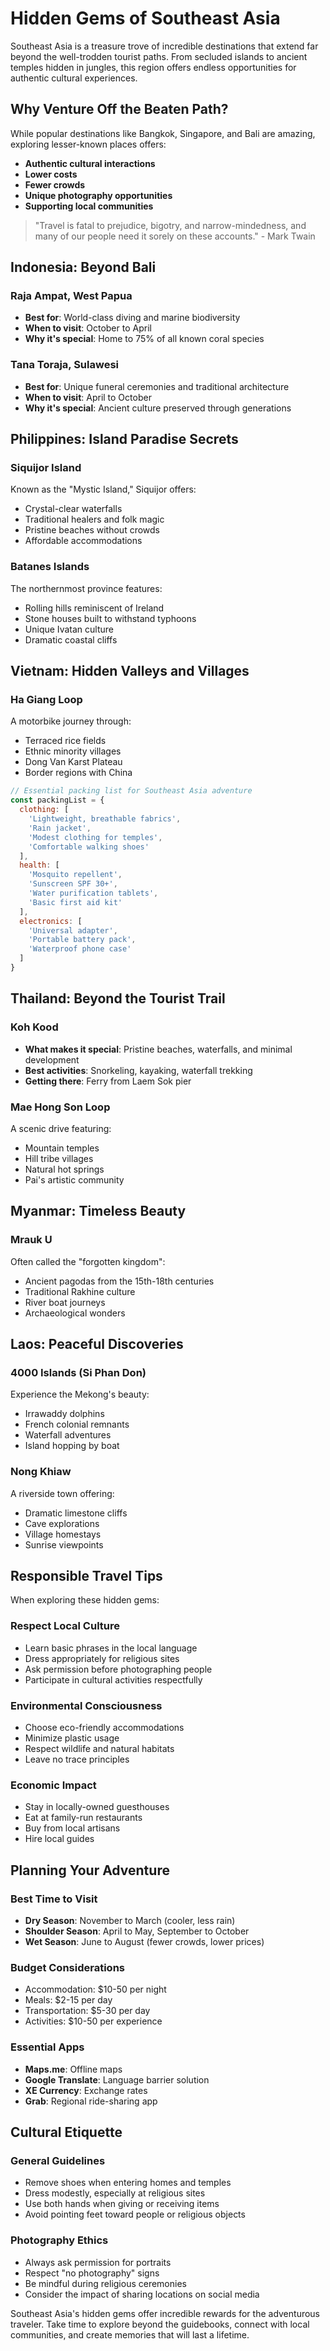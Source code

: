 # Hidden Gems of Southeast Asia

Southeast Asia is a treasure trove of incredible destinations that extend far beyond the well-trodden tourist paths. From secluded islands to ancient temples hidden in jungles, this region offers endless opportunities for authentic cultural experiences.

## Why Venture Off the Beaten Path?

While popular destinations like Bangkok, Singapore, and Bali are amazing, exploring lesser-known places offers:
- **Authentic cultural interactions**
- **Lower costs**
- **Fewer crowds**
- **Unique photography opportunities**
- **Supporting local communities**

> "Travel is fatal to prejudice, bigotry, and narrow-mindedness, and many of our people need it sorely on these accounts." - Mark Twain

## Indonesia: Beyond Bali

### Raja Ampat, West Papua
- **Best for**: World-class diving and marine biodiversity
- **When to visit**: October to April
- **Why it's special**: Home to 75% of all known coral species

### Tana Toraja, Sulawesi
- **Best for**: Unique funeral ceremonies and traditional architecture
- **When to visit**: April to October
- **Why it's special**: Ancient culture preserved through generations

## Philippines: Island Paradise Secrets

### Siquijor Island
Known as the "Mystic Island," Siquijor offers:
- Crystal-clear waterfalls
- Traditional healers and folk magic
- Pristine beaches without crowds
- Affordable accommodations

### Batanes Islands
The northernmost province features:
- Rolling hills reminiscent of Ireland
- Stone houses built to withstand typhoons
- Unique Ivatan culture
- Dramatic coastal cliffs

## Vietnam: Hidden Valleys and Villages

### Ha Giang Loop
A motorbike journey through:
- Terraced rice fields
- Ethnic minority villages
- Dong Van Karst Plateau
- Border regions with China

```javascript
// Essential packing list for Southeast Asia adventure
const packingList = {
  clothing: [
    'Lightweight, breathable fabrics',
    'Rain jacket',
    'Modest clothing for temples',
    'Comfortable walking shoes'
  ],
  health: [
    'Mosquito repellent',
    'Sunscreen SPF 30+',
    'Water purification tablets',
    'Basic first aid kit'
  ],
  electronics: [
    'Universal adapter',
    'Portable battery pack',
    'Waterproof phone case'
  ]
}
```

## Thailand: Beyond the Tourist Trail

### Koh Kood
- **What makes it special**: Pristine beaches, waterfalls, and minimal development
- **Best activities**: Snorkeling, kayaking, waterfall trekking
- **Getting there**: Ferry from Laem Sok pier

### Mae Hong Son Loop
A scenic drive featuring:
- Mountain temples
- Hill tribe villages
- Natural hot springs
- Pai's artistic community

## Myanmar: Timeless Beauty

### Mrauk U
Often called the "forgotten kingdom":
- Ancient pagodas from the 15th-18th centuries
- Traditional Rakhine culture
- River boat journeys
- Archaeological wonders

## Laos: Peaceful Discoveries

### 4000 Islands (Si Phan Don)
Experience the Mekong's beauty:
- Irrawaddy dolphins
- French colonial remnants
- Waterfall adventures
- Island hopping by boat

### Nong Khiaw
A riverside town offering:
- Dramatic limestone cliffs
- Cave explorations
- Village homestays
- Sunrise viewpoints

## Responsible Travel Tips

When exploring these hidden gems:

### Respect Local Culture
- Learn basic phrases in the local language
- Dress appropriately for religious sites
- Ask permission before photographing people
- Participate in cultural activities respectfully

### Environmental Consciousness
- Choose eco-friendly accommodations
- Minimize plastic usage
- Respect wildlife and natural habitats
- Leave no trace principles

### Economic Impact
- Stay in locally-owned guesthouses
- Eat at family-run restaurants
- Buy from local artisans
- Hire local guides

## Planning Your Adventure

### Best Time to Visit
- **Dry Season**: November to March (cooler, less rain)
- **Shoulder Season**: April to May, September to October
- **Wet Season**: June to August (fewer crowds, lower prices)

### Budget Considerations
- Accommodation: $10-50 per night
- Meals: $2-15 per day
- Transportation: $5-30 per day
- Activities: $10-50 per experience

### Essential Apps
- **Maps.me**: Offline maps
- **Google Translate**: Language barrier solution
- **XE Currency**: Exchange rates
- **Grab**: Regional ride-sharing app

## Cultural Etiquette

### General Guidelines
- Remove shoes when entering homes and temples
- Dress modestly, especially at religious sites
- Use both hands when giving or receiving items
- Avoid pointing feet toward people or religious objects

### Photography Ethics
- Always ask permission for portraits
- Respect "no photography" signs
- Be mindful during religious ceremonies
- Consider the impact of sharing locations on social media

Southeast Asia's hidden gems offer incredible rewards for the adventurous traveler. Take time to explore beyond the guidebooks, connect with local communities, and create memories that will last a lifetime.
